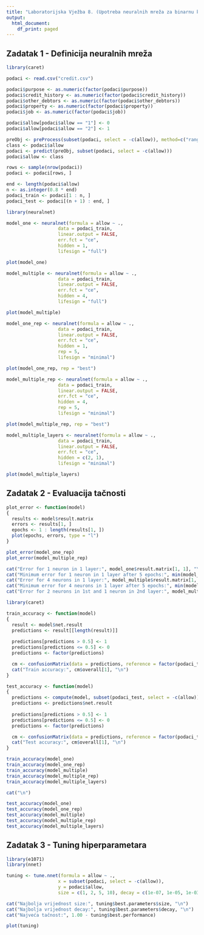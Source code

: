 ```yaml
---
title: "Laboratorijska Vježba 8. (Upotreba neuralnih mreža za binarnu klasifikaciju)"
output:
  html_document:
    df_print: paged
---
```


## Zadatak 1 - Definicija neuralnih mreža

```r

library(caret)

podaci <- read.csv("credit.csv")

podaci$purpose <- as.numeric(factor(podaci$purpose))
podaci$credit_history <- as.numeric(factor(podaci$credit_history))
podaci$other_debtors <- as.numeric(factor(podaci$other_debtors))
podaci$property <- as.numeric(factor(podaci$property))
podaci$job <- as.numeric(factor(podaci$job))

podaci$allow[podaci$allow == "1"] <- 0
podaci$allow[podaci$allow == "2"] <- 1

preObj <- preProcess(subset(podaci, select = -c(allow)), method=c("range"), rangebounds = c(0, 1))
class <- podaci$allow
podaci <- predict(preObj, subset(podaci, select = -c(allow)))
podaci$allow <- class

rows <- sample(nrow(podaci))
podaci <- podaci[rows, ]

end <- length(podaci$allow)
n <- as.integer(0.8 * end)
podaci_train <- podaci[1 : n, ]
podaci_test <- podaci[(n + 1) : end, ]
```

```r

library(neuralnet)

model_one <- neuralnet(formula = allow ~ .,
                   data = podaci_train,
                   linear.output = FALSE, 
                   err.fct = "ce",
                   hidden = 1,
                   lifesign = "full")

plot(model_one)
```

```r

model_multiple <- neuralnet(formula = allow ~ .,
                   data = podaci_train,
                   linear.output = FALSE, 
                   err.fct = "ce",
                   hidden = 4,
                   lifesign = "full")

plot(model_multiple)
```

```r

model_one_rep <- neuralnet(formula = allow ~ .,
                   data = podaci_train,
                   linear.output = FALSE, 
                   err.fct = "ce",
                   hidden = 1,
                   rep = 5,
                   lifesign = "minimal")

plot(model_one_rep, rep = "best")
```

```r

model_multiple_rep <- neuralnet(formula = allow ~ .,
                   data = podaci_train,
                   linear.output = FALSE, 
                   err.fct = "ce",
                   hidden = 4,
                   rep = 5,
                   lifesign = "minimal")

plot(model_multiple_rep, rep = "best")
```

```r

model_multiple_layers <- neuralnet(formula = allow ~ .,
                   data = podaci_train,
                   linear.output = FALSE, 
                   err.fct = "ce",
                   hidden = c(2, 1),
                   lifesign = "minimal")

plot(model_multiple_layers)
```

## Zadatak 2 - Evaluacija tačnosti

```r

plot_error <- function(model)
{
  results <- model$result.matrix
  errors <- results[1, ]
  epochs <- 1 : length(results[1, ])
  plot(epochs, errors, type = "l")
}

plot_error(model_one_rep)
plot_error(model_multiple_rep)

cat("Error for 1 neuron in 1 layer:", model_one$result.matrix[1, 1], "\n")
cat("Minimum error for 1 neuron in 1 layer after 5 epochs:", min(model_one_rep$result.matrix[1, ]), "\n")
cat("Error for 4 neurons in 1 layer:", model_multiple$result.matrix[1, 1], "\n")
cat("Minimum error for 4 neurons in 1 layer after 5 epochs:", min(model_multiple_rep$result.matrix[1, ]), "\n")
cat("Error for 2 neurons in 1st and 1 neuron in 2nd layer:", model_multiple_layers$result.matrix[1, 1])
```

```r

library(caret)

train_accuracy <- function(model)
{
  result <- model$net.result
  predictions <- result[[length(result)]]
  
  predictions[predictions > 0.5] <- 1
  predictions[predictions <= 0.5] <- 0
  predictions <- factor(predictions)

  cm <- confusionMatrix(data = predictions, reference = factor(podaci_train$allow))
  cat("Train accuracy:", cm$overall[1], "\n")
}

test_accuracy <- function(model)
{
  predictions <- compute(model, subset(podaci_test, select = -c(allow)))
  predictions <- predictions$net.result
  
  predictions[predictions > 0.5] <- 1
  predictions[predictions <= 0.5] <- 0
  predictions <- factor(predictions)

  cm <- confusionMatrix(data = predictions, reference = factor(podaci_test$allow))
  cat("Test accuracy:", cm$overall[1], "\n")
}

train_accuracy(model_one)
train_accuracy(model_one_rep)
train_accuracy(model_multiple)
train_accuracy(model_multiple_rep)
train_accuracy(model_multiple_layers)

cat("\n")

test_accuracy(model_one)
test_accuracy(model_one_rep)
test_accuracy(model_multiple)
test_accuracy(model_multiple_rep)
test_accuracy(model_multiple_layers)
```

## Zadatak 3 - Tuning hiperparametara

```r

library(e1071)
library(nnet)

tuning <- tune.nnet(formula = allow ~ .,
                   x = subset(podaci, select = -c(allow)),
                   y = podaci$allow,
                   size = c(1, 2, 5, 10), decay = c(1e-07, 1e-05, 1e-03, 1e-01))

cat("Najbolja vrijednost size:", tuning$best.parameters$size, "\n")
cat("Najbolja vrijednost decay:", tuning$best.parameters$decay, "\n")
cat("Najveća tačnost:", 1.00 - tuning$best.performance)

plot(tuning)
```

